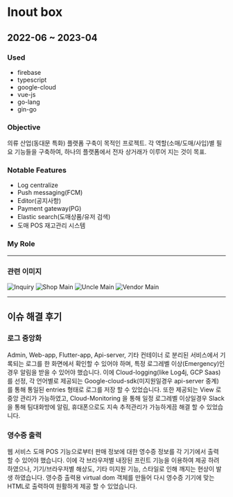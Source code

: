 # Inout box
## 2022-06 ~ 2023-04

### Used
- firebase
- typescript
- google-cloud
- vue-js
- go-lang
- gin-go

### Objective
의류 산업(동대문 특화) 플랫폼 구축이 목적인 프로젝트. 각 역할(소매/도매/사입)별 필요 기능들을 구축하여, 하나의 플랫폼에서 전자 상거래가 이루어 지는 것이 목표.

### Notable Features
- Log centralize
- Push messaging(FCM)
- Editor(공지사항)
- Payment gateway(PG)
- Elastic search(도매상품/유저 검색)
- 도매 POS 재고관리 시스템


### My Role

---
### 관련 이미지

![Inquiry](/projects/iobox/inquiry.png)
![Shop Main](/projects/iobox/shop-main.png)
![Uncle Main](/projects/iobox/uncle-main.png)
![Vendor Main](/projects/iobox/vendor-main.png)

---

## 이슈 해결 후기
### 로그 중앙화
Admin, Web-app, Flutter-app, Api-server, 기타 컨테이너 로 분리된 서비스에서 기록되는 로그를 한 화면에서 확인할 수 있어야 하며, 특정 로그레벨 이상(Emergency)인 경우 알림을 받을 수 있어야 했습니다. 이에 Cloud-logging(like Log4j, GCP Saas)를 선정, 각 언어별로 제공되는 Google-cloud-sdk(미지원일경우 api-server 중계) 를 통해 통일된 entries 형태로 로그를 저장 할 수 있었습니다. 또한 제공되는 View 로 중앙 관리가 가능하였고, Cloud-Monitoring 을 통해 일정 로그레벨 이상일경우 Slack 을 통해 팀대화방에 알림, 휴대폰으로도 지속 추적관리가 가능하게끔 해결 할 수 있었습니다.

### 영수증 출력
웹 서비스 도매 POS 기능으로부터 판매 정보에 대한 영수증 정보를 각 기기에서 출력 할 수 있어야 했습니다. 이에 각 브라우저별 내장된 프린트 기능을 이용하여 제공 하려 하였으나, 기기/브라우저별 해상도, 기타 미지원 기능, 스타일로 인해 깨지는 현상이 발생 하였습니다. 영수증 출력용 virtual dom 객체를 만들어 다시 영수증 기기에 맞는 HTML로 출력하여 원활하게 제공 할 수 있었습니다.